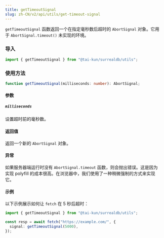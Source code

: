 ```yaml
---
title: getTimeoutSignal
slug: zh-CN/v2/api/utils/get-timeout-signal
---
```


`getTimeoutSignal` 函数返回一个在指定毫秒数后超时的 `AbortSignal` 对象。它用于 `AbortSignal.timeout()` 未实现的环境。

### 导入

```ts
import { getTimeoutSignal } from "@tai-kun/surrealdb/utils";
```

### 使用方法

```ts
function getTimeoutSignal(milliseconds: number): AbortSignal;
```

#### 参数

##### `milliseconds`

设置超时前的毫秒数。

#### 返回值

返回一个新的 `AbortSignal` 对象。

#### 异常

如果服务器端运行时没有 `AbortSignal.timeout` 函数，则会抛出错误。这是因为实现 polyfill 的成本很高。在浏览器中，我们使用了一种稍微强制的方式来实现它。

#### 示例

以下示例展示如何让 `fetch` 在 5 秒后超时：

```ts
import { getTimeoutSignal } from "@tai-kun/surrealdb/utils";

const resp = await fetch("https://example.com/", {
  signal: getTimeoutSignal(5000),
});
```
